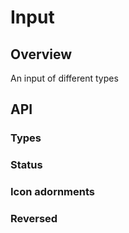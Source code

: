 
<Meta of={InputStories} />

# Input

<ResourceLinks
  sourceCode="https://github.com/cultureamp/kaizen-design-system/tree/main/packages/components/src/Input/Input"
  className="!mb-8"
/>

<KaioNotification />

<Installation
  installCommand="yarn add @kaizen/components"
  importStatement='import { Input } from "@kaizen/components"'
/>

## Overview

An input of different types

<Canvas of={InputStories.Playground} />
<Controls of={InputStories.Playground} />

## API

### Types
<Canvas of={InputStories.Types} />

### Status
<Canvas of={InputStories.Status} />

### Icon adornments
<Canvas of={InputStories.Icons} />

### Reversed
<Canvas of={InputStories.Reversed} />
